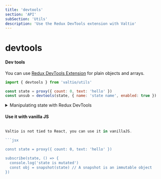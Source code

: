 ```yaml
---
title: 'devtools'
section: 'API'
subSection: 'Utils'
description: 'Use the Redux DevTools extension with Valtio'
---
```


# devtools

#### Dev tools

You can use [Redux DevTools Extension](https://github.com/reduxjs/redux-devtools) for plain objects and arrays.

```jsx
import { devtools } from 'valtio/utils'

const state = proxy({ count: 0, text: 'hello' })
const unsub = devtools(state, { name: 'state name', enabled: true })
```

<details>
  <summary>Manipulating state with Redux DevTools</summary>
The screenshot below shows how to use Redux DevTools to manipulate state. First select the object from the instances drop down. Then type in a JSON object to dispatch. Then click "Dispatch". Notice how it changes the state.

<img width="564" alt="image" src="https://user-images.githubusercontent.com/6372489/141134955-26e9ffce-1e2a-4c8c-a9b3-d9da739610fe.png"/>
</details>

#### Use it with vanilla JS

````jsx

Valtio is not tied to React, you can use it in vanillaJS.

```jsx

const state = proxy({ count: 0, text: 'hello' })

subscribe(state, () => {
  console.log('state is mutated')
  const obj = snapshot(state) // A snapshot is an immutable object
})
````
